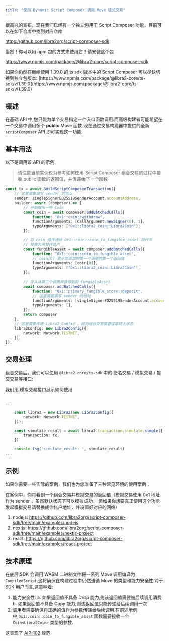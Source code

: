 ```yaml
---
title: "使用 Dynamic Script Composer 调用 Move 链式交易"
---
```



<Aside type="tip">
  很高兴的宣布，现在我们已经有一个独立包用于 Script Composer 功能，目前可以在如下仓库中找到对应仓库

  https://github.com/libra2org/script-composer-sdk

  当然！你可以用 npm 包的方式来使用它！请安装这个包

  https://www.npmjs.com/package/@libra2-core/script-composer-sdk
</Aside>

<Aside type="caution">
  如果你仍然在继续使用 1.39.0 的 ts sdk 版本中的 Script Composer 可以尽快切换到独立包版本:
  [https://www.npmjs.com/package/@libra2-core/ts-sdk/v/1.39.0](https://www.npmjs.com/package/@libra2-core/ts-sdk/v/1.39.0)
</Aside>

## 概述

在基础 API 中,您只能为单个交易指定一个入口函数调用.而高级构建者可能希望在一个交易中调用多个 **public** Move 函数.现在通过交易构建器中提供的全新 `scriptComposer` API 即可实现这一功能.

## 基本用法

以下是调用该 API 的示例:

> 请注意当前实例仅为参考如何使用 Script Composer 组合交易的过程中接收 public 函数的返回值，并传递给下一个函数

```typescript filename="example.ts"
const tx = await BuildScriptComposerTransaction({
    // 这里需要填写 sender 的地址
    sender: singleSignerED25519SenderAccount.accountAddress,
    builder: async (composer) => {
        // 开始取出一些 Coin
        const coin = await composer.addBatchedCalls({
            function: "0x1::coin::withdraw",
            functionArguments: [CallArgument.newSigner(0), 1],
            typeArguments: ["0x1::libra2_coin::Libra2Coin"],
        });

        // 将 coin 值传递给 0x1::coin::coin_to_fungible_asset 将代币
        // 转换为可替代资产
        const fungibleAsset = await composer.addBatchedCalls({
            function: "0x1::coin::coin_to_fungible_asset",
            // coin[0] 表示您添加的第一个调用的第一个返回值
            functionArguments: [coin[0]],
            typeArguments: ["0x1::libra2_coin::Libra2Coin"],
        });

        // 存入从第二个调用转换得到的 fungibleAsset
        await composer.addBatchedCalls({
            function: "0x1::primary_fungible_store::deposit",
            // 这里需要填写 sender 的地址
            functionArguments: [singleSignerED25519SenderAccount.accountAddress, fungibleAsset[0]],
            typeArguments: [],
        });
        return composer
    },
    // 这里需要传递 Libra2 Config ，因为组合交易需要读取链上状态
    libra2Config: new Libra2Config({
        network: Network.TESTNET,
    }),
});
```

## 交易处理

组合交易后，我们可以使用 `@libra2-core/ts-sdk` 中的 签名交易 / 模拟交易 / 提交交易等接口:

我们用 模拟交易接口展示如何使用

```typescript filename="example.ts"

...

    const libra2 = new Libra2(new Libra2Config({
        network: Network.TESTNET,
    }));

    const simulate_result = await libra2.transaction.simulate.simple({
        transaction: tx,
    })

    console.log('simulate_result: ', simulate_result)
...

```

## 示例

如果你需要一些实际的案例，我们也为您准备了三种常见环境的使用案例：

在案例中，你将看到一个组合交易并模拟交易的返回值（模拟交易使用 0x1 地址作为 sender ，虽然默认状态下可以模拟成功，
但如果你想要真正使用这个功能发起模拟交易请替换成你帐户地址，并设置好对应的网络）

1. nodejs: https://github.com/libra2org/script-composer-sdk/tree/main/examples/nodejs
2. nextjs: https://github.com/libra2org/script-composer-sdk/tree/main/examples/nextjs-project
3. react: https://github.com/libra2org/script-composer-sdk/tree/main/examples/react-project

## 技术原理

在底层,SDK 会调用 WASM 二进制文件将一系列 Move 调用编译为 `CompiledScript`.这将确保在构建过程中仍然遵循 Move 的类型和能力安全性.对于 SDK 用户而言,这意味着:

1. 能力安全性:
   a. 如果返回值不具备 Drop 能力,则该返回值需要被后续调用消费
   b. 如果返回值不具备 Copy 能力,则该返回值只能传递给后续调用一次
2. 调用者需要确保将正确的值作为参数传递给后续调用.在前述示例中,`0x1::coin::coin_to_fungible_asset` 函数需要接收一个 `Coin<Libra2Coin>` 类型的参数.

这实现了 [AIP-102](https://github.com/libra2-foundation/AIPs/blob/main/aips/aip-102.md) 规范
